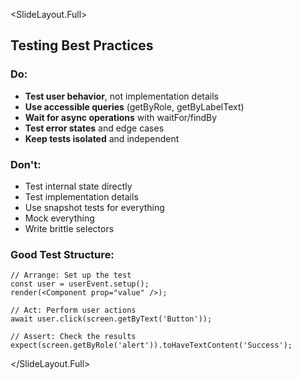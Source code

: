 
<SlideLayout.Full>
## Testing Best Practices

### Do:
- **Test user behavior**, not implementation details
- **Use accessible queries** (getByRole, getByLabelText)
- **Wait for async operations** with waitFor/findBy
- **Test error states** and edge cases
- **Keep tests isolated** and independent

### Don't:
- Test internal state directly
- Test implementation details
- Use snapshot tests for everything
- Mock everything
- Write brittle selectors

### Good Test Structure:
```tsx
// Arrange: Set up the test
const user = userEvent.setup();
render(<Component prop="value" />);

// Act: Perform user actions
await user.click(screen.getByText('Button'));

// Assert: Check the results
expect(screen.getByRole('alert')).toHaveTextContent('Success');
```

</SlideLayout.Full>